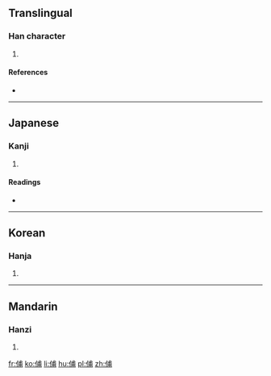 ==Translingual==

===Han character===
{{Han char|rn=9|rad=人|as=07|sn=9|four=|canj=人戈十月 (OIJB)|ids=⿰[[亻]][[甫]]}}

# {{defn|Han|sort=人07}}

====References====
* {{Han ref|kx=0104.180|dkj=00677|dj=0221.030|hdz=10157.020|uh=4FCC|ud=20428}}

----

==Japanese==

===Kanji===
{{ja-kanji|grade=|rs=人07}}

# {{defn|lang=ja|sort=人07}}

====Readings====
* {{ja-readings|on=[[ふ]] (fu)|kun=[[たすけ]] (tasuke)}}

----

==Korean==

===Hanja===
{{ko-hanja|hangeul=보|rv=bo|mr=po}}

# {{defn|lang=ko|sort=人07}}

----

==Mandarin==

===Hanzi===
{{cmn-hanzi|pin=[[fǔ]] ([[fu3]])|wg=fu<sup>3</sup>}}

# {{defn|lang=cmn|sort=人07}}

[[fr:俌]]
[[ko:俌]]
[[li:俌]]
[[hu:俌]]
[[pl:俌]]
[[zh:俌]]